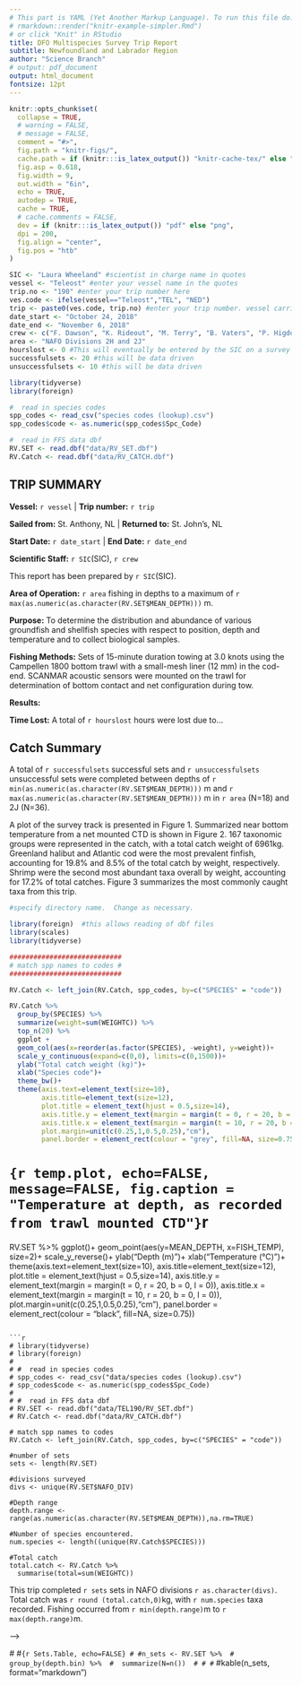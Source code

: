 ```yaml
---
# This part is YAML (Yet Another Markup Language). To run this file do:
# rmarkdown::render("knitr-example-simpler.Rmd")
# or click "Knit" in RStudio
title: DFO Multispecies Survey Trip Report
subtitle: Newfoundland and Labrador Region
author: "Science Branch"
# output: pdf_document
output: html_document
fontsize: 12pt
---
```


<!-- The following code contains text and code to summarize a multipspecies survey trip
-->

<!-- knitr options, adapted from gfsynopsis, and snatched from the 2018 TESA TTT workshop: -->
```r
knitr::opts_chunk$set(
  collapse = TRUE,
  # warning = FALSE,
  # message = FALSE,
  comment = "#>",
  fig.path = "knitr-figs/",
  cache.path = if (knitr:::is_latex_output()) "knitr-cache-tex/" else "knitr-cache-docx/",
  fig.asp = 0.618,
  fig.width = 9,
  out.width = "6in",
  echo = TRUE,
  autodep = TRUE,
  cache = TRUE,
  # cache.comments = FALSE,
  dev = if (knitr:::is_latex_output()) "pdf" else "png",
  dpi = 200,
  fig.align = "center",
  fig.pos = "htb"
)
```


```r
SIC <- "Laura Wheeland" #scientist in charge name in quotes
vessel <- "Teleost" #enter your vessel name in the quotes
trip.no <- "190" #enter your trip number here
ves.code <- ifelse(vessel=="Teleost","TEL", "NED")
trip <- paste0(ves.code, trip.no) #enter your trip number. vessel carried from lines before
date_start <- "October 24, 2018"
date_end <- "November 6, 2018"
crew <- c("F. Dawson", "K. Rideout", "M. Terry", "B. Vaters", "P. Higdon", "J. Croft", "F. Tulk", "T. Bungay")
area <- "NAFO Divisions 2H and 2J"
hourslost <- 0 #This will eventually be entered by the SIC on a survey overview sheet
successfulsets <- 20 #this will be data driven
unsuccessfulsets <- 10 #this will be data driven
```
<!-- Load data tables -->
```r
library(tidyverse)
library(foreign)

#  read in species codes     
spp_codes <- read_csv("species codes (lookup).csv")
spp_codes$code <- as.numeric(spp_codes$Spc_Code)

#  read in FFS data dbf      
RV.SET <- read.dbf("data/RV_SET.dbf")
RV.Catch <- read.dbf("data/RV_CATCH.dbf")

```
## TRIP SUMMARY

**Vessel:** `r vessel` |
**Trip number:** `r trip`
<!-- update your locations and dates here
-->

**Sailed from:** St. Anthony, NL |
**Returned to:** St. John's, NL

<!-- **Start date:** October 24, 2018 | -->
<!-- **End date:** November 6, 2018 -->
**Start Date:** `r date_start` |
**End Date:** `r date_end`

**Scientific Staff:** `r SIC`(SIC), `r crew`

This report has been prepared by `r SIC`(SIC).

**Area of Operation:** `r area` fishing in depths to a maximum of `r max(as.numeric(as.character(RV.SET$MEAN_DEPTH)))` m.

**Purpose:** To determine the distribution and abundance of various groundfish and shellfish species with respect to position, depth and temperature and to collect biological samples.

**Fishing Methods:** Sets of 15-minute duration towing at 3.0 knots using the Campellen 1800 bottom trawl with a small-mesh liner (12 mm) in the cod-end. SCANMAR acoustic sensors were mounted on the trawl for determination of bottom contact and net configuration during tow.

**Results:** 

**Time Lost:** A total of `r hourslost` hours were lost due to...

## Catch Summary
A total of `r successfulsets` successful sets and `r unsuccessfulsets` unsuccessful sets were completed between depths of `r min(as.numeric(as.character(RV.SET$MEAN_DEPTH)))` m and `r max(as.numeric(as.character(RV.SET$MEAN_DEPTH)))` m in `r area` (N=18) and 2J (N=36). 

A plot of the survey track is presented in Figure 1. Summarized near bottom temperature from a net mounted CTD is shown in Figure 2. 167 taxonomic groups were represented in the catch, with a total catch weight of 6961kg. Greenland halibut and Atlantic cod were the most prevalent finfish, accounting for 19.8% and 8.5% of the total catch by weight, respectively. Shrimp were the second most abundant taxa overall by weight, accounting for 17.2% of total catches. Figure 3 summarizes the most commonly caught taxa from this trip.

```r
#specify directory name.  Change as necessary.

library(foreign)  #this allows reading of dbf files
library(scales)
library(tidyverse)

############################
# match spp names to codes #
############################

RV.Catch <- left_join(RV.Catch, spp_codes, by=c("SPECIES" = "code"))
```

```r

RV.Catch %>% 
  group_by(SPECIES) %>% 
  summarize(weight=sum(WEIGHTC)) %>% 
  top_n(20) %>% 
  ggplot +
  geom_col(aes(x=reorder(as.factor(SPECIES), -weight), y=weight))+
  scale_y_continuous(expand=c(0,0), limits=c(0,1500))+
  ylab("Total catch weight (kg)")+
  xlab("Species code")+
  theme_bw()+
  theme(axis.text=element_text(size=10),
        axis.title=element_text(size=12),
        plot.title = element_text(hjust = 0.5,size=14),
        axis.title.y = element_text(margin = margin(t = 0, r = 20, b = 0, l = 0)),
        axis.title.x = element_text(margin = margin(t = 10, r = 20, b = 0, l = 0)),
        plot.margin=unit(c(0.25,1,0.5,0.25),"cm"),
        panel.border = element_rect(colour = "grey", fill=NA, size=0.75))
```

# ```{r temp.plot, echo=FALSE, message=FALSE, fig.caption = "Temperature at depth, as recorded from trawl mounted CTD"}
```r

RV.SET %>% 
  ggplot()+
geom_point(aes(y=MEAN_DEPTH, x=FISH_TEMP), size=2)+
scale_y_reverse()+
ylab("Depth (m)")+
xlab("Temperature (°C)")+
theme(axis.text=element_text(size=10),
axis.title=element_text(size=12),
plot.title = element_text(hjust = 0.5,size=14),
axis.title.y = element_text(margin = margin(t = 0, r = 20, b = 0, l = 0)),
axis.title.x = element_text(margin = margin(t = 10, r = 20, b = 0, l = 0)),
plot.margin=unit(c(0.25,1,0.5,0.25),"cm"),
panel.border = element_rect(colour = "black", fill=NA, size=0.75))

```

```r
# library(tidyverse)
# library(foreign)
# 
# #  read in species codes     
# spp_codes <- read_csv("data/species codes (lookup).csv")
# spp_codes$code <- as.numeric(spp_codes$Spc_Code)
# 
# #  read in FFS data dbf      
# RV.SET <- read.dbf("data/TEL190/RV_SET.dbf")
# RV.Catch <- read.dbf("data/RV_CATCH.dbf")

# match spp names to codes 
RV.Catch <- left_join(RV.Catch, spp_codes, by=c("SPECIES" = "code"))

#number of sets
sets <- length(RV.SET)

#divisions surveyed
divs <- unique(RV.SET$NAFO_DIV)

#Depth range
depth.range <- range(as.numeric(as.character(RV.SET$MEAN_DEPTH)),na.rm=TRUE)

#Number of species encountered.
num.species <- length((unique(RV.Catch$SPECIES)))

#Total catch
total.catch <- RV.Catch %>% 
  summarise(total=sum(WEIGHTC))
```

This trip completed `r sets` sets in NAFO divisions `r as.character(divs)`. Total catch was `r round (total.catch,0)`kg, with `r num.species` taxa recorded. Fishing occurred from `r min(depth.range)`m to `r max(depth.range)`m.
\

<!-- <!--#plot catch weight of top 15 taxa--> -->
<!-- ```{r catch.plot, echo=FALSE, message=FALSE} -->

<!-- top15 <- RV.Catch %>%  -->
<!--   group_by(SPECIES) %>%  -->
<!--   summarize(weight=sum(WEIGHTC)) %>%  -->
<!--   top_n(15) %>%  -->
<!--   ggplot + -->
<!--   geom_col(aes(x=reorder(as.factor(SPECIES), -weight), y=weight))+ -->
<!--   scale_y_continuous(expand=c(0,0), limits=c(0,1500))+ -->
<!--   ylab("Total catch weight (kg)")+ -->
<!--   xlab("Species")+ -->
<!--   theme_bw()+ -->
<!--   theme(axis.text=element_text(size=10), -->
<!--         axis.title=element_text(size=12), -->
<!--         plot.title = element_text(hjust = 0.5,size=14), -->
<!--         axis.title.y = element_text(margin = margin(t = 0, r = 20, b = 0, l = 0)), -->
<!--         axis.title.x = element_text(margin = margin(t = 10, r = 20, b = 0, l = 0)), -->
<!--         plot.margin=unit(c(0.25,1,0.5,0.25),"cm"), -->
<!--         panel.border = element_rect(colour = "black", fill=NA, size=0.75)) -->

<!-- top15 -->
<!-- ``` -->

<!-- *Figure 1: Total catch weight of the fifteen most commonly encountered taxa during trip `r trip`* -->

#<!-- TABLE OF SETS -->
#```{r Sets.Table, echo=FALSE}
#
#n_sets <- RV.SET %>% 
#  group_by(depth.bin) %>% 
#  summarize(N=n()) 
#
#
#```
#kable(n_sets, format="markdown")

